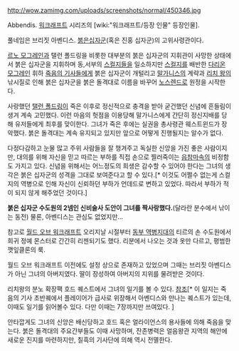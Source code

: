 http://wow.zamimg.com/uploads/screenshots/normal/450346.jpg

Abbendis. [[워크래프트]] 시리즈의 [wiki:"워크래프트/등장 인물" 등장인물].

풀네임은 브리짓 아벤디스. [[붉은십자군]](혹은 진홍 십자군)의 고위사령관이다.

[[르노 모그레인]]과 탤런 폴드링을 비롯한 대부분의 붉은 십자군의 지휘관이 사망한 상태에서 붉은 십자군을 지휘하며 동,서부의 [[스컬지]]들을 일소하지만 [[스컬지]]를 배반한 [[다리온 모그레인]] 휘하 [[죽음의 기사]]들에게 붉은 십자군이 개털리고 [[말가니스]]의 계략과 [[리치 왕]]의 낚시질로 인해 붉은 십자군을 붉은 돌격대로 이름을 바꾸어 [[노스렌드]]로 원정을 시작한다. 

사랑했던 [[탤런 폴드링]]이 죽은 이후로 정신적으로 충격을 받아 굳건했던 신념에 흔들림이 생겨 계속 고민했다. 이런 마음의 헛점을 이용당해 말가니스에게 간단히 정신지배를 당해 유저들에게 최후를 맞이한다. 그녀가 죽은 후에는 실권을 총사령관 웨스트윈드가 장악했다. 붉은 돌격대는 계속 유지되고 있지만 앞으로 어떻게 진행될지는 알수가 없다.

다정다감하고 눈물 많고 주위 사람들을 잘 챙겨주고 독실한 신앙을 가진 좋은 사람이지만, 대의를 위해 자신을 믿고 따르는 부하를 직접 손으로 찔러죽이는 [[읍참마속]]의 비정함도 가지고 있다. 신념을 위해서는 어느정도의 희생은 감수할 수 있어야 한다는 그녀의 생각은 붉은 십자군의 성격을 그대로 보여준다고 할 수 있다.[* 이것도 어쩔수 없는게 스컬지의 역병으로 인해 자신이 신뢰하던 부하가 언데드로 변하고 있었다. 따라서 부하가 적이 되지 않게 해주었던 것이다.]

'''붉은 십자군 수도원의 2넴인 신비술사 도안이 그녀를 짝사랑했다.'''(달라란 분수에서 낚이는 동전) 물론, 아벤디스는 관심도 없었지만…

참고로 [[월드 오브 워크래프트]] 오리지날 시절부터 [[동부 역병지대]]의 티르의 손 수도원에서 희귀 정예 몬스터로 간간히 리젠되기도 했다. 리분에서 나오는 것과 옷만 다르고, 평범한 깻잎클론의 룩.

월드 오브 워크래프트 이전에도 설정 상으로 존재하고 있었으며 그때는 브리짓 아벤디스가 아닌 그녀의 아버지였다. 딸이 장성하여 아버지의 지위를 물려받은 것이다.

리치왕의 분노 확장팩 호드 퀘스트에서 그녀의 일기를 볼 수 있다. [http://adoru0083.egloos.com/4771195 참조][* 이 일지는 죽음의 기사 초반퀘에서 플레이어가 급사로 위장해서 아벤디스와 만나는 퀘스트가 있는데, 이때도 일기를 읽어볼수 있다. 다만 이때는 7장까지만 쓰여있다. ]

안타깝게도 그녀의 신앙은 배신당하고 호드 혹은 얼라이언스의 용사들에 의해 죽음을 맞는다. 붉은 돌격대의 주요간부들도 이때 사망하며, 잔존병력은 얼음왕관 지역의 해안에 새로운 진지를 마련하지만, 칠흑의 기사단에 의해 역시 전멸한다.
